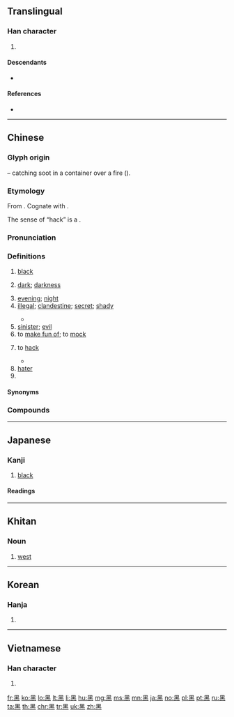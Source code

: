 {{character info/new}}
{{also|黒}}
==Translingual==
{{stroke order|type=animate}}

===Han character===
{{Han char|rn=203|rad=黑|as=00|sn=12|four=60331|canj=WGF}}

# {{mul-kangxi radical-def}}

====Descendants====
* {{l|mul|黒}}

====References====
* {{Han ref|kx=1518.360|dkj=48038|dj=2051.130|hdz=74743.010|uh=9ED1|ud=40657|bh=B6C2|bd=46786}}

----

==Chinese==
{{zh-forms}}

===Glyph origin===
{{Han etym}}
{{liushu|p}} – catching soot in a container over a fire ({{m|mul|火}}).

===Etymology===
From {{inh|zh|sit-pro|*s-maŋ ~ s-mak}}. Cognate with {{och-l|墨|ink}}.

The sense of “hack” is a {{zh-psm|hack|nocap=1}}.

===Pronunciation===
{{zh-pron
|m=hēi,hè,2nb=literary
|m-s=he2
|c=hak1,haak1
|h=pfs=het
|md=háik
|mn=hek
|w=4heq
|mc=y
|oc=y
|ma=y
|cat=a
}}

===Definitions===
{{zh-hanzi}}

# [[black]]
#: {{zh-x|黑色|black color}}
#: {{zh-x|她 戴 著{zhe} 黑 帽子。|She's wearing a '''black''' hat.}}
# [[dark]]; [[darkness]]
#: {{zh-x|這麼 黑，我 看 不 見。|It's so '''dark'''; I can't see.}}
#: {{zh-x|她 很 怕 黑。|She is very afraid of the '''dark'''.}}
# [[evening]]; [[night]]
# [[illegal]]; [[clandestine]]; [[secret]]; [[shady]]
#: {{zh-x|黑市|black market}}
#: {{zh-x|黑幫|criminal gang}}
#: {{zh-x|黑名單|blacklist}}
#* {{zh-x|昨天 他們 在 公園 開 了 個 黑 會。|They had a '''clandestine''' meeting in the park yesterday.}}
# [[sinister]]; [[evil]]
# to [[make fun of]]; to [[mock]]
# {{lb|zh|computing}} to [[hack]]
#: {{zh-x|黑客|hacker}}
#* {{zh-x|你 可以 黑 掉 @^亨德森 辦公室 的 電腦 嗎？|Can you '''hack''' into Henderson's office computer?}}
# [[hater]]
# {{zh-short|黑龍江|[[Heilongjiang]] province}}

====Synonyms====
{{zh-dial}}

===Compounds===
{{zh-der|黑暗|黑白|黑白片|黑斑|黑板|黑板報|黑幫|黑不唧|黑不溜秋|黑黲黲|黑燦燦|黑車|黑沉沉|黑道|黑道日子|黑燈瞎火|黑地|黑貂|黑洞洞|黑洞|黑豆|黑非洲|黑粉病|黑更半夜|黑咕隆咚|黑管|黑鸛|黑孩子|黑黑實實|黑乎乎|黑糊糊|黑戶|黑戶口|黑話|黑貨|黑麂|黑家鼠|黑晶|黑晶晶|黑客|黑口|黑亮|黑溜溜|黑馬|黑麥|黑茫茫|黑霉|黑蒙蒙|黑麵|黑麵包|黑名|黑名單|黑木耳|黑幕|黑啤酒|黑漆漆|黑錢|黑槍|黑黢黢|黑熱病|黑人|黑三棱|黑色|黑色火藥|黑色金屬|黑色素|黑森森|黑紗|黑社會|黑上|黑市|黑手|黑死病|黑穗病|黑桃|黑陶|黑陶文化|黑體|黑天|黑天白日|黑土|黑窩|黑烏烏|黑鎢礦|黑五類|黑瞎子|黑匣子|黑線|黑心|黑信|黑猩猩|黑熊|黑魆魆|黑壓壓|黑鴉鴉|黑眼珠|黑夜|黑影|黑黝黝|黑油油|黑幽幽|黑魚|黑雲母|黑棗|黑藻|黑賬|黑枕黃鸝|黑枕燕鷗|黑痣|黑種|黑竹|黑子|黑芝麻|老黑}}

{{zh-cat|Colors}}

----

==Japanese==

===Kanji===
{{ja-kanji|grade=uc|rs=黑00|style=ky|shin=黒}}

# [[black]]

====Readings====
{{ja-readings
|on=[[こく]] (koku)
|kun=[[くろ]] (kuro), [[くろい|くろ-い]] (kuro-i)
}}

----

==Khitan==

===Noun===
{{head|zkt|noun|tr=kara}}

# [[west]]

----

==Korean==

===Hanja===
{{ko-hanja|hangeul=흑|eumhun=|mr=hŭk|y=huk}}

# {{defn|lang=ko|sort=黑00}}

----

==Vietnamese==

===Han character===
{{vi-hantu|[[hắc]]|rs=黑00}}

# {{defn|lang=vi|sort=黑00}}

[[Category:CJKV radicals| ]]

[[fr:黑]]
[[ko:黑]]
[[lo:黑]]
[[lt:黑]]
[[li:黑]]
[[hu:黑]]
[[mg:黑]]
[[ms:黑]]
[[mn:黑]]
[[ja:黑]]
[[no:黑]]
[[pl:黑]]
[[pt:黑]]
[[ru:黑]]
[[ta:黑]]
[[th:黑]]
[[chr:黑]]
[[tr:黑]]
[[uk:黑]]
[[zh:黑]]